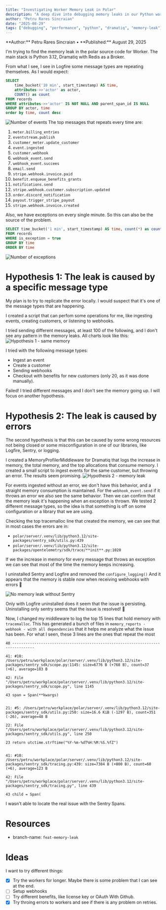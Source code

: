 ```yaml
---
title: "Investigating Worker Memory Leak in Polar"
description: "A deep dive into debugging memory leaks in our Python worker system using Dramatiq and Redis"
author: "Petru Rares Sincraian"
date: "2025-08-29"
tags: ["debugging", "performance", "python", "dramatiq", "memory-leak"]
---
```


<Info>
**Author:** Petru Rares Sincraian • **Published:** August 29, 2025
</Info>

I'm trying to find the memory leak in the polar source code for Worker. The main stack is Python 3.12, Dramatiq with Redis as a Broker.

From what I see, I see in Logfire some message types are repeating themselves. As I would expect:

```sql
SELECT
    time_bucket('10 min', start_timestamp) AS time,
    attributes->>'actor' as actor,
    COUNT() as count
FROM records
WHERE attributes->>'actor' IS NOT NULL AND parent_span_id IS NULL
GROUP BY actor, time
order by time, count desc
```

![Number of events](/engineering/tech-notes/images/worker-memory-leak/leak-events.png)
The top messages that repeats every time are:

1. `meter.billing_entries`
2. `eventstream.publish`
3. `customer_meter.update_customer`
4. `event.ingested`
5. `customer.webhook`
6. `webhook_event.send`
7. `webhook_event.succees`
8. `email.send`
9. `stripe.webhook.invoice.paid`
10. `benefit.enqueue_benefits_grants`
11. `notifications.send`
12. `stripe.webhook.customer.subscription.updated`
13. `order.discord_notification`
14. `payout.trigger_stripe_payout`
15. `stripe.webhook.invoice.created`

Also, we have exceptions on every single minute. So this can also be the source of the problem.

```sql
SELECT time_bucket('1 min', start_timestamp) AS time, count(*) as count
FROM records
WHERE is_exception = true
GROUP BY time
ORDER BY time
```

![Number of exceptions](/engineering/tech-notes/images/worker-memory-leak/number-of-exceptions.png)
# Hypothesis 1: The leak is caused by a specific message type

My plan is to try to replicate the error locally. I would suspect that it's one of the message types that are happening.

I created a script that can perfom some operations for me, like ingesting events, creating customers, or listening to webhooks.

I tried sending different messages, at least 100 of the following, and I don't see any pattern in the memory leaks. All charts look like this:
![Hypothesis 1 - same memory](/engineering/tech-notes/images/worker-memory-leak/hypothesis-1-result.png)

I tried with the following message types:
- Ingest an event
- Create a customer
- Sending webhooks
- Checkout with benefits for new customers (only 20, as it was done manually).

Failed! I tried different messages and I don't see the memory going up. I will focus on another hypothesis.
# Hypothesis 2: The leak is caused by errors

The second hypothesis is that this can be caused by some wrong resources not being closed or some misconfiguration in one of our libraries, like Logfire, Sentry, or logging.

I created a MemoryProfilerMiddleware for Dramatiq that logs the increase in memory, the total memory, and the top allocations that consume memory. I created a small script to ingest events for the same customer, but throwing an error. The results seem promising.
![Hypothesis 2 - memory leak](/engineering/tech-notes/images/worker-memory-leak/hypothesis-2-result.png)

For events ingested without an error, we don't have this behavior, and a straight memory consumption is maintained. For the `webhook_event.send` if it throws an error we also see the same behavior. Then we can confirm that the memory leak it's happening when an exception is thrown. We tested 2 different message types, so the idea is that something is off on some configuration or a library that we are using.

Checking the top tracemalloc line that created the memory, we can see that in most cases the errors are in:
- `polar/server/.venv/lib/python3.12/site-packages/sentry_sdk/utils.py:439`
- `polar/server/.venv/lib/python3.12/site-packages/opentelemetry/sdk/trace/**init**.py:1020`

If we the increase in memory for every message that throws an exception we can see that most of the time the memory keeps increasing.

I uninstalled Sentry and Logfire and removed the `configure_logging()` And it appears that the memory is stable now when receiving webhooks with errors 🙌

![No memory leak without Sentry](/engineering/tech-notes/images/worker-memory-leak/hypothesis-2-without-sentry.png)


Only with Logfire uninstalled does it seem that the issue is persisting. Uninstalling only sentry seems that the issue is resolved! 🙌

Now, I changed my middleware to log the top 15 lines that hold memory with `tracemalloc`. This has generated a bunch of files in `memory_reports - webhook - with all dependencies` that it helps me analyze what the issue has been. For what I seen, these 3 lines are the ones that repeat the most

```text
40 --------------------------------------------------------------------------------

41: #10: /Users/petru/workplace/polar/server/.venv/lib/python3.12/site-packages/sentry_sdk/scope.py:1145: size=6776 B (+768 B), count=37 (+6), average=183 B

42: File "/Users/petru/workplace/polar/server/.venv/lib/python3.12/site-packages/sentry_sdk/scope.py", line 1145

43 span = Span(**kwargs)


21: #5: /Users/petru/workplace/polar/server/.venv/lib/python3.12/site-packages/sentry_sdk/utils.py:250: size=16.6 KiB (-1297 B), count=351 (-26), average=48 B

22: File "/Users/petru/workplace/polar/server/.venv/lib/python3.12/site-packages/sentry_sdk/utils.py", line 250

23 return utctime.strftime("%Y-%m-%dT%H:%M:%S.%fZ")


41: #10: /Users/petru/workplace/polar/server/.venv/lib/python3.12/site-packages/sentry_sdk/tracing.py:439: size=7384 B (+800 B), count=60 (+6), average=123 B

42: File "/Users/petru/workplace/polar/server/.venv/lib/python3.12/site-packages/sentry_sdk/tracing.py", line 439

43 child = Span(
```

I wasn't able to locate the real issue with the  Sentry Spans.
# Resources
- branch-name: `feat-memory-leak`

# Ideas
I want to try different things:

- [x] Try the workers for longer. Maybe there is some problem that I can see at the end.
- [ ] Setup webhooks
- [ ] Try different benefits, like license key or OAuth With Github.
- [x] Try throing errors to workers and see if there is any problem on retries.
